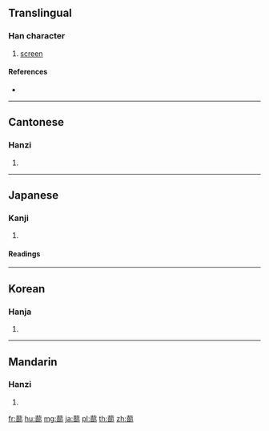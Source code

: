 {{character info/new}}
==Translingual==

===Han character===
{{Han char|rn=140|rad=艸|as=11|sn=17|four=44627|canj=TYRL}}

# [[screen]]

====References====
* {{Han ref|kx=1053.070|dkj=31748|dj=1515.220|hdz=53268.110|uh=8500|ud=34048|bh=E74F|bd=59215}}

----

==Cantonese==

===Hanzi===
{{yue-hanzi|jyut=bou6|y=bou6}}

# {{defn|lang=yue|sort=艸11}}

----

==Japanese==

===Kanji===
{{ja-kanji|grade=|rs=艸11}}

# {{defn|lang=ja|sort=艸11}}

====Readings====
{{ja-readings|on=[[ほう]] (hō), [[ぶ]] (bu)|kun=[[しとみ]] (shitomi)|nanori=}}

----

==Korean==

===Hanja===
{{ko-hanja|hangeul=부|eumhun=|rv=bu|mr=pu|y=pu}}

# {{defn|lang=ko|sort=艸11}}

----

==Mandarin==

===Hanzi===
{{cmn-hanzi|pin=[[bù]] ([[bu4]]), [[pǒu]] ([[pou3]])|wg=pu<sup>4</sup>, p'ou<sup>3</sup>}}

# {{defn|lang=cmn|sort=艸11}}

[[fr:蔀]]
[[hu:蔀]]
[[mg:蔀]]
[[ja:蔀]]
[[pl:蔀]]
[[th:蔀]]
[[zh:蔀]]